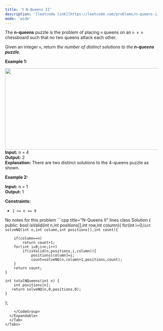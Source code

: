 ```yaml
---
title: '❗️ N-Queens II'
description: '[leetcode link](https://leetcode.com/problems/n-queens-ii/description/)'
mode: 'wide'
---
```

<Tabs>
  <Tab title="Question" icon="circle-question" iconType="regular">
    <Card>
      <p>The <strong>n-queens</strong> puzzle is the problem of placing <code>n</code> queens on an <code>n x n</code> chessboard such that no two queens attack each other.</p>  <p>Given an integer <code>n</code>, return <em>the number of distinct solutions to the&nbsp;<strong>n-queens puzzle</strong></em>.</p>   <p><strong class="example">Example 1:</strong></p> <img alt="" src="https://assets.leetcode.com/uploads/2020/11/13/queens.jpg" style="width: 600px; height: 268px;" />  <strong>Input:</strong> n = 4 <br/> <strong>Output:</strong> 2 <br/> <strong>Explanation:</strong> There are two distinct solutions to the 4-queens puzzle as shown.   <p><strong class="example">Example 2:</strong></p>   <strong>Input:</strong> n = 1 <br/> <strong>Output:</strong> 1    <p><strong>Constraints:</strong></p>  <ul>  <li><code>1 &lt;= n &lt;= 9</code></li> </ul> 
    </Card>
  </Tab>
  <Tab title="Solution" icon="lightbulb" iconType="regular" >
    <Card>
      No notes for this problem
    </Card>
  <Expandable title="code">
    <CodeGroup dropdown>
```cpp title="N-Queens II" lines
class Solution {
public:
    bool isValid(int n,int positions[],int row,int column){
		for(int i=0;i<column;i++)
			if(positions[i]==row || abs(positions[i]-row)== abs(i-column))
				return false;
		return true;
	}
	
	int solveNQ(int n,int column,int positions[],int count){

		if(column==n)
			return count+1;
		for(int i=0;i<n;i++)
			if(isValid(n,positions,i,column)){
				positions[column]=i;
				count=solveNQ(n,column+1,positions,count);
		}
		return count;
	}
	
    int totalNQueens(int n) {
        int positions[n];
       return solveNQ(n,0,positions,0);
    }
};
```
    </CodeGroup>
  </Expandable>
  </Tab>
</Tabs>